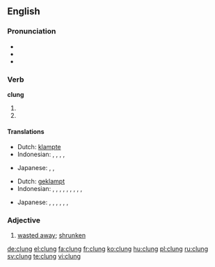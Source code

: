 ==English==

===Pronunciation===
* {{IPA|/ˈklʌɳ/}}
* {{audio|En-us-clung.ogg|Audio (US)}}
* {{rhymes|ʌŋ}}

===Verb===
'''clung'''

# {{en-simple past of|cling}}
# {{past participle of|cling|lang=en}}

====Translations====
{{trans-top|simple past}}
* Dutch: [[klampte]]
* Indonesian: {{t+|id|sangkut|alt=menyangkut}}, {{t+|id|sangkut|alt=menyangkutkan}}, {{t+|id|gantung|alt=bergantung}}, {{t+|id|gantung|alt=menggantung}}, {{t+|id|gantung|alt=menggantungkan}}
{{trans-mid}}
* Japanese: {{t|ja|掛けた|tr=[[かけた]], kaketa}}, {{t|ja|ぶら下がった|tr=[[ぶらさがった]], burasagatta}}, {{t|ja|ぶら下げた|tr=[[ぶらさげた]], burasageta}}
{{trans-bottom}}

{{trans-top|past participle}}
* Dutch: [[geklampt]]
* Indonesian: {{t+|id|sangkut|alt=menyangkut}}, {{t+|id|sangkut|alt=menyangkutkan}}, {{t+|id|sangkut|alt=tersangkut}}, {{t+|id|sangkut|alt=disangkutkan}}, {{t+|id|gantung|alt=bergantung}}, {{t+|id|gantung|alt=menggantung}}, {{t+|id|gantung|alt=menggantungkan}}, {{t+|id|gantung|alt=digantung}}, {{t+|id|gantung|alt=tergantung}}, {{t+|id|gantung|alt=digantungkan}}
{{trans-mid}}
* Japanese: {{t|ja|掛けた|tr=[[かけた]], kaketa}}, {{t|ja|掛けられる|tr=[[かけられる]], kakerareru}}, {{t|ja|掛けられた|tr=[[かけられた]], kakerareta}}, {{t|ja|ぶら下がった|tr=[[ぶらさがった]], burasagatta}}, {{t|ja|ぶら下げた|tr=[[ぶらさげた]], burasageta}}, {{t|ja|ぶら下げられる|tr=[[ぶらさげられる]], burasagerareru}}, {{t|ja|ぶら下げられた|tr=[[ぶらさげられた]], burasagerareta}}
{{trans-bottom}}

===Adjective===
{{en-adj}}

# {{context|obsolete|lang=en}} [[waste away|wasted away]]; [[shrunken]]

[[de:clung]]
[[el:clung]]
[[fa:clung]]
[[fr:clung]]
[[ko:clung]]
[[hu:clung]]
[[pl:clung]]
[[ru:clung]]
[[sv:clung]]
[[te:clung]]
[[vi:clung]]